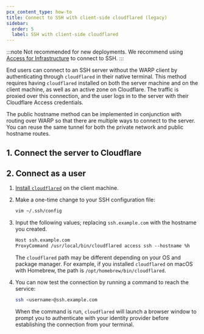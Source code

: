 ```yaml
---
pcx_content_type: how-to
title: Connect to SSH with client-side cloudflared (legacy)
sidebar:
  order: 5
  label: SSH with client-side cloudflared
---
```



:::note
Not recommended for new deployments. We recommend using [Access for Infrastructure](/cloudflare-one/connections/connect-networks/use-cases/ssh/ssh-infrastructure-access/) to connect to SSH.
:::

End users can connect to an SSH server without the WARP client by authenticating through `cloudflared` in their native terminal. This method requires having `cloudflared` installed on both the server machine and on the client machine, as well as an active zone on Cloudflare. The traffic is proxied over this connection, and the user logs in to the server with their Cloudflare Access credentials.

The public hostname method can be implemented in conjunction with routing over WARP so that there are multiple ways to connect to the server. You can reuse the same tunnel for both the private network and public hostname routes.

## 1. Connect the server to Cloudflare

<Render file="ssh/tunnel-public-hostname" />

## 2. Connect as a user

1. [Install `cloudflared`](/cloudflare-one/connections/connect-networks/downloads/) on the client machine.

2. Make a one-time change to your SSH configuration file:

   ```sh
   vim ~/.ssh/config
   ```

3. Input the following values; replacing `ssh.example.com` with the hostname you created.

   ```txt
   Host ssh.example.com
   ProxyCommand /usr/local/bin/cloudflared access ssh --hostname %h
   ```

   The `cloudflared` path may be different depending on your OS and package manager. For example, if you installed `cloudflared` on macOS with Homebrew, the path is `/opt/homebrew/bin/cloudflared`.

4. You can now test the connection by running a command to reach the service:

   ```sh
   ssh <username>@ssh.example.com
   ```

   When the command is run, `cloudflared` will launch a browser window to prompt you to authenticate with your identity provider before establishing the connection from your terminal.